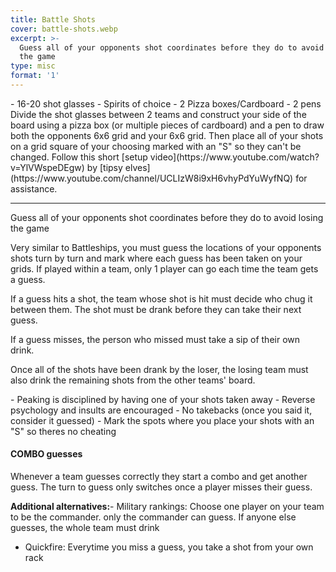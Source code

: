 ```yaml
---
title: Battle Shots
cover: battle-shots.webp
excerpt: >-
  Guess all of your opponents shot coordinates before they do to avoid losing
  the game
type: misc
format: '1'
---
```


<GameHero
  cover="/BeerGoggleGames/images/battleshots.webp"
  alt="Battle Shots"
/>

<GameSection title="Equipment" icon="/BeerGoggleGames/images/liquor.webp">
-   16-20 shot glasses
-   Spirits of choice
-   2 Pizza boxes/Cardboard
-   2 pens
</GameSection>

<GameSection title="Setup" icon="/BeerGoggleGames/images/settings.webp">
Divide the shot glasses between 2 teams and construct your side of the board using a pizza box (or multiple pieces of cardboard) and a pen to draw both the opponents 6x6 grid and your 6x6 grid. Then place all of your shots on a grid square of your choosing marked with an "S" so they can't be changed. Follow this short [setup video](https://www.youtube.com/watch?v=YlVWspeDEgw) by [tipsy elves](https://www.youtube.com/channel/UCLIzW8i9xH6vhyPdYuWyfNQ) for assistance.

* * *
</GameSection>

<GameSection title="Aim of the Game" icon="/BeerGoggleGames/images/target.webp">
<p>Guess all of your opponents shot coordinates before they do to avoid losing the game</p>
</GameSection>

<GameSection title="How to Play" icon="/BeerGoggleGames/images/question.webp">
Very similar to Battleships, you must guess the locations of your opponents shots turn by turn and mark where each guess has been taken on your grids. If played within a team, only 1 player can go each time the team gets a guess.

If a guess hits a shot, the team whose shot is hit must decide who chug it between them. The shot must be drank before they can take their next guess.

If a guess misses, the person who missed must take a sip of their own drink.

Once all of the shots have been drank by the loser, the losing team must also drink the remaining shots from the other teams' board.
</GameSection>

<GameSection title="Rules" icon="/BeerGoggleGames/images/rules.webp">
-   Peaking is disciplined by having one of your shots taken away
-   Reverse psychology and insults are encouraged
-   No takebacks (once you said it, consider it guessed)
-   Mark the spots where you place your shots with an "S" so theres no cheating
</GameSection>

<GameSection title="Special Edition" icon="/BeerGoggleGames/images/special.webp">

<h4>COMBO guesses</h4>

Whenever a team guesses correctly they start a combo and get another guess. The turn to guess only switches once a player misses their guess.

**Additional alternatives:**-   Military rankings: Choose one player on your team to be the commander. only the commander can guess. If anyone else guesses, the whole team must drink
-   Quickfire: Everytime you miss a guess, you take a shot from your own rack
</GameSection>

<ShareButtons title="Battle Shots" />

<FeedbackCard>
</FeedbackCard>
